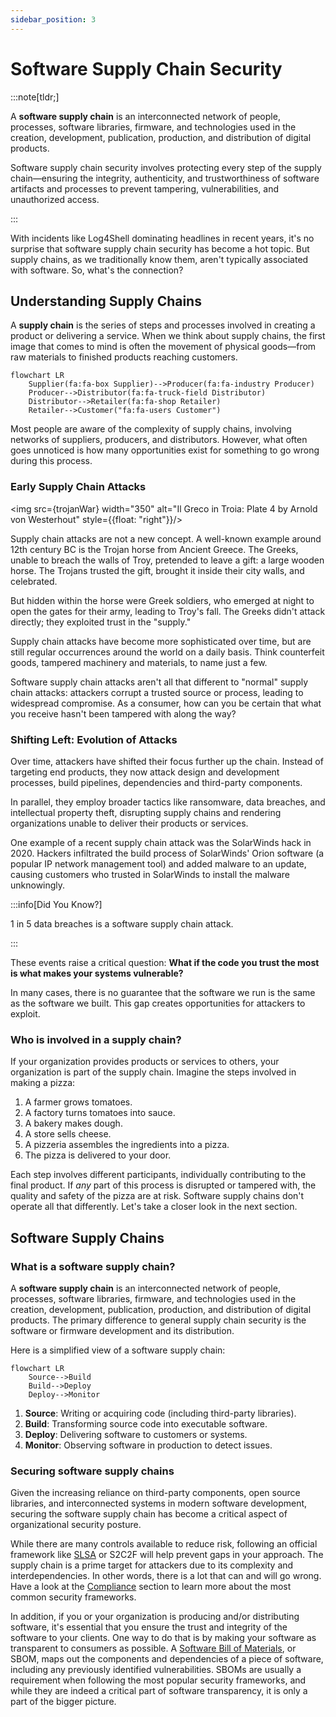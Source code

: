 ```yaml
---
sidebar_position: 3
---
```



# Software Supply Chain Security

<!-- tldr; -->

:::note[tldr;]

A **software supply chain** is an interconnected network of people, processes, software libraries, firmware, and technologies used in the creation, development, publication, production, and distribution of digital products.

Software supply chain security involves protecting every step of the supply chain—ensuring the integrity, authenticity, and trustworthiness of software artifacts and processes to prevent tampering, vulnerabilities, and unauthorized access.

:::

With incidents like Log4Shell dominating headlines in recent years, it's no surprise that software supply chain security has become a hot topic. But supply chains, as we traditionally know them, aren't typically associated with software. So, what's the connection?

## Understanding Supply Chains

A **supply chain** is the series of steps and processes involved in creating a product or delivering a service. When we think about supply chains, the first image that comes to mind is often the movement of physical goods—from raw materials to finished products reaching customers.

```mermaid
flowchart LR
    Supplier(fa:fa-box Supplier)-->Producer(fa:fa-industry Producer)
    Producer-->Distributor(fa:fa-truck-field Distributor)
    Distributor-->Retailer(fa:fa-shop Retailer)
    Retailer-->Customer("fa:fa-users Customer")

```

Most people are aware of the complexity of supply chains, involving networks of suppliers, producers, and distributors. However, what often goes unnoticed is how many opportunities exist for something to go wrong during this process.

### Early Supply Chain Attacks

<img src={trojanWar} width="350" alt="Il Greco in Troia: Plate 4 by Arnold von Westerhout" style={{float: "right"}}/>

Supply chain attacks are not a new concept. A well-known example around 12th century BC is the Trojan horse from Ancient Greece. The Greeks, unable to breach the walls of Troy, pretended to leave a gift: a large wooden horse. The Trojans trusted the gift, brought it inside their city walls, and celebrated.

But hidden within the horse were Greek soldiers, who emerged at night to open the gates for their army, leading to Troy's fall. The Greeks didn't attack directly; they exploited trust in the "supply."

Supply chain attacks have become more sophisticated over time, but are still regular occurrences around the world on a daily basis. Think counterfeit goods, tampered machinery and materials, to name just a few.

Software supply chain attacks aren't all that different to "normal" supply chain attacks: attackers corrupt a trusted source or process, leading to widespread compromise. As a consumer, how can you be certain that what you receive hasn't been tampered with along the way?

### Shifting Left: Evolution of Attacks

Over time, attackers have shifted their focus further up the chain. Instead of targeting end products, they now attack design and development processes, build pipelines, dependencies and third-party components.

In parallel, they employ broader tactics like ransomware, data breaches, and intellectual property theft, disrupting supply chains and rendering organizations unable to deliver their products or services.

One example of a recent supply chain attack was the SolarWinds hack in 2020. Hackers infiltrated the build process of SolarWinds' Orion software (a popular IP network management tool) and added malware to an update, causing customers who trusted in SolarWinds to install the malware unknowingly.

:::info[Did You Know?]

1 in 5 data breaches is a software supply chain attack.

:::

These events raise a critical question: **What if the code you trust the most is what makes your systems vulnerable?**

In many cases, there is no guarantee that the software we run is the same as the software we built. This gap creates opportunities for attackers to exploit.

### Who is involved in a supply chain?

If your organization provides products or services to others, your organization is part of the supply chain. Imagine the steps involved in making a pizza:

1. A farmer grows tomatoes.
2. A factory turns tomatoes into sauce.
3. A bakery makes dough.
4. A store sells cheese.
5. A pizzeria assembles the ingredients into a pizza.
6. The pizza is delivered to your door.

Each step involves different participants, individually contributing to the final product. If _any_ part of this process is disrupted or tampered with, the quality and safety of the pizza are at risk. Software supply chains don't operate all that differently. Let's take a closer look in the next section.

## Software Supply Chains

### What is a software supply chain?

<!-- 1. What is it -->
<!-- 2. Why should I care -->
<!-- 3. Example software supply chain & attack -->
<!-- 4. What to do about it -->

A **software supply chain** is an interconnected network of people, processes, software libraries, firmware, and technologies used in the creation, development, publication, production, and distribution of digital products. The primary difference to general supply chain security is the software or firmware development and its distribution.

Here is a simplified view of a software supply chain:

```mermaid
flowchart LR
    Source-->Build
    Build-->Deploy
    Deploy-->Monitor

```


1. **Source**: Writing or acquiring code (including third-party libraries).
2. **Build**: Transforming source code into executable software.
3. **Deploy**: Delivering software to customers or systems.
4. **Monitor**: Observing software in production to detect issues.

<!-- Traditionally, the world has focused on "Source" and "Monitor." However, incidents like Log4Shell have demonstrated the need to secure the entire chain—especially build and deployment processes. -->

### Securing software supply chains

Given the increasing reliance on third-party components, open source libraries, and interconnected systems in modern software development, securing the software supply chain has become a critical aspect of organizational security posture.

While there are many controls available to reduce risk, following an official framework like [SLSA](/slsa-supply-chain-levels-compliance-for-software-artifacts) or S2C2F will help prevent gaps in your approach. The supply chain is a prime target for attackers due to its complexity and interdependencies. In other words, there is a lot that can and will go wrong. Have a look at the [Compliance](/category/compliance) section to learn more about the most common security frameworks.

In addition, if you or your organization is producing and/or distributing software, it's essential that you ensure the trust and integrity of the software to your clients. One way to do that is by making your software as transparent to consumers as possible. A [Software Bill of Materials](/what-is-an-sbom-software-bill-of-materials-and-why-does-it-matter), or SBOM, maps out the components and dependencies of a piece of software, including any previously identified vulnerabilities. SBOMs are usually a requirement when following the most popular security frameworks, and while they are indeed a critical part of software transparency, it is only a part of the bigger picture.


